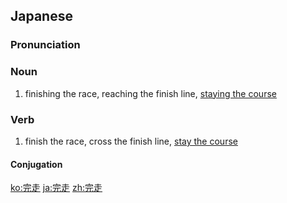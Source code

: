 ==Japanese==
{{ja-kanjitab|かん|そう|yomi=on}}

===Pronunciation===
{{ja-pron|かんそう|y=o}}

===Noun===
{{ja-noun|かんそう}}

# finishing the race, reaching the finish line, [[stay the course|staying the course]]

===Verb===
{{ja-verb-suru|tr=intrans|かんそう}}

# finish the race, cross the finish line, [[stay the course]]

====Conjugation====
{{ja-suru|かんそう}}

[[ko:完走]]
[[ja:完走]]
[[zh:完走]]